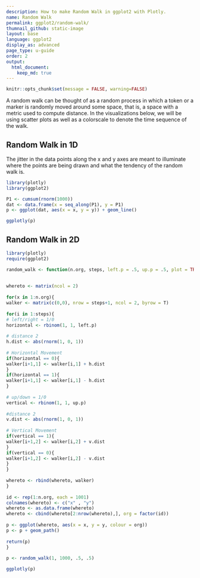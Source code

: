 ```yaml
---
description: How to make Random Walk in ggplot2 with Plotly.
name: Random Walk
permalink: ggplot2/random-walk/
thumnail_github: static-image
layout: base
language: ggplot2
display_as: advanced
page_type: u-guide
order: 2
output:
  html_document:
    keep_md: true
---
```


```r
knitr::opts_chunk$set(message = FALSE, warning=FALSE)
```

A random walk can be thought of as a random process in which a token or a marker is randomly moved around some space, that is, a space with a metric used to compute distance. In the visualizations below, we will be using scatter plots as well as a colorscale to denote the time sequence of the walk.

## Random Walk in 1D

The jitter in the data points along the x and y axes are meant to illuminate where the points are being drawn and what the tendency of the random walk is.

```r
library(plotly)
library(ggplot2)

P1 <- cumsum(rnorm(1000))
dat <- data.frame(x = seq_along(P1), y = P1)
p <- ggplot(dat, aes(x = x, y = y)) + geom_line()

ggplotly(p)
```


<!--------------------- EXAMPLE BREAK ------------------------->

## Random Walk in 2D


```r
library(plotly)
require(ggplot2)

random_walk <- function(n.org, steps, left.p = .5, up.p = .5, plot = TRUE){
 
 
whereto <- matrix(ncol = 2)
 
for(x in 1:n.org){
walker <- matrix(c(0,0), nrow = steps+1, ncol = 2, byrow = T)
 
for(i in 1:steps){
# left/right = 1/0
horizontal <- rbinom(1, 1, left.p)
 
# distance 2
h.dist <- abs(rnorm(1, 0, 1))
 
# Horizontal Movement
if(horizontal == 0){
walker[i+1,1] <- walker[i,1] + h.dist
}
if(horizontal == 1){
walker[i+1,1] <- walker[i,1] - h.dist
}
 
# up/down = 1/0
vertical <- rbinom(1, 1, up.p)
 
#distance 2
v.dist <- abs(rnorm(1, 0, 1))
 
# Vertical Movement
if(vertical == 1){
walker[i+1,2] <- walker[i,2] + v.dist
}
if(vertical == 0){
walker[i+1,2] <- walker[i,2] - v.dist
}
}
 
whereto <- rbind(whereto, walker)
}
 
id <- rep(1:n.org, each = 1001)
colnames(whereto) <- c("x" , "y")
whereto <- as.data.frame(whereto)
whereto <- cbind(whereto[2:nrow(whereto),], org = factor(id))
 
p <- ggplot(whereto, aes(x = x, y = y, colour = org))
p <- p + geom_path()
 
return(p)
}
 
p <- random_walk(1, 1000, .5, .5)

ggplotly(p)
```

<!--------------------- EXAMPLE BREAK ------------------------->